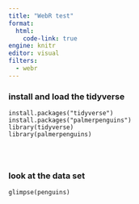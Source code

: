 ```yaml
---
title: "WebR test"
format: 
  html:
    code-link: true
engine: knitr
editor: visual
filters: 
  - webr
---
```


### install and load the tidyverse

```webr-r

install.packages("tidyverse")
install.packages("palmerpenguins")
library(tidyverse)
library(palmerpenguins)




```


### look at the data set

```webr-r

glimpse(penguins)


```


